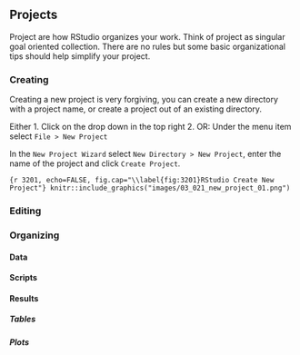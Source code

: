 <!--# HEATH -->
## Projects
Project are how RStudio organizes your work. Think of project as singular goal oriented collection. There are no rules but some basic organizational tips should help simplify your project.

### Creating
Creating a new project is very forgiving, you can create a new directory with a project name, or create a project out of an existing directory. 
  
Either 
1. Click on the drop down in the top right
2. OR: Under the menu item select `File > New Project`

In the `New Project Wizard` select `New Directory > New Project`, enter the name of the project and click `Create Project`.

```{r 3201, echo=FALSE, fig.cap="\\label{fig:3201}RStudio Create New Project"}
knitr::include_graphics("images/03_021_new_project_01.png")
```

### Editing 


### Organizing


#### Data

#### Scripts

#### Results

##### Tables

##### Plots


